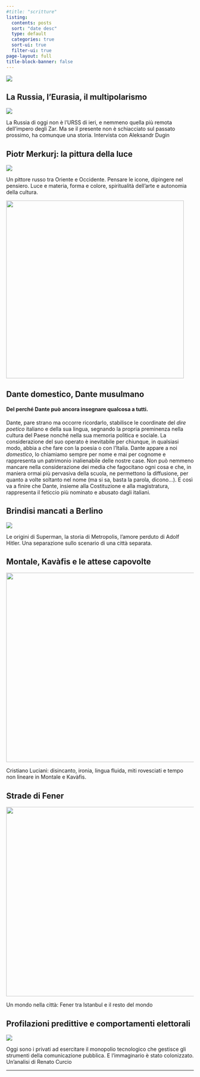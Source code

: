 ```yaml
---
#title: "scritture"
listing:
  contents: posts
  sort: "date desc"
  type: default
  categories: true
  sort-ui: true
  filter-ui: true
page-layout: full
title-block-banner: false
---
```


::: grid
::: g-col-12
![](images/scritture_logo.jpg){fig-align="center"}
:::

::: {.g-col-12 .g-col-md-3}
## La Russia, l'Eurasia, il multipolarismo

[![](/images/2017/04/Childrens-Choir-of-Russia.jpg){fig-align="left"}](/posts/pages/russia-eurasia-multipolarismo.html)

La Russia di oggi non è l'URSS di ieri, e nemmeno quella più remota dell'impero degli Zar. Ma se il presente non è schiacciato sul passato prossimo, ha comunque una storia. Intervista con Aleksandr Dugin

## Piotr Merkurj: la pittura della luce

[![](/images/2017/11/Vetrata-Palma-di-Montechiaro-AG.jpg){fig-align="left"}](/posts/pages/2017-11-07-piotr-merkurj-la-pittura-della-luce.html)

Un pittore russo tra Oriente e Occidente. Pensare le icone, dipingere nel pensiero. Luce e materia, forma e colore, spiritualità dell'arte e autonomia della cultura.


:::

::: {.g-col-12 .g-col-md-6}

[![](/images/gerione.jpg){fig-align="left" width="477"}](/posts/pages/danteislam.html)

## Dante domestico, Dante musulmano

#### Del perché Dante può ancora insegnare qualcosa a tutti.

Dante, pare strano ma occorre ricordarlo, stabilisce le coordinate del *dire poetico* italiano e della sua lingua, segnando la propria preminenza nella cultura del Paese nonché nella sua memoria politica e sociale. La considerazione del suo operato è inevitabile per chiunque, in qualsiasi modo, abbia a che fare con la poesia o con l'Italia. Dante appare a noi *domestico*, lo chiamiamo sempre per nome e mai per cognome e rappresenta un patrimonio inalienabile delle nostre case. Non può nemmeno mancare nella considerazione dei media che fagocitano ogni cosa e che, in maniera ormai più pervasiva della scuola, ne permettono la diffusione, per quanto a volte soltanto nel nome (ma si sa, basta la parola, dicono...). E così va a finire che Dante, insieme alla Costituzione e alla magistratura, rappresenta il feticcio più nominato e abusato dagli italiani.

## Brindisi mancati a Berlino

[![](/images/2017/10/brindisi_mancati.jpg){fig-align="left"}](/posts/pages/2017-07-15-brindisi-mancati-berlino-metropolis-superman.html)

Le origini di Superman, la storia di Metropolis, l'amore perduto di Adolf Hitler. Una separazione sullo scenario di una città separata.
:::

::: {.g-col-12 .g-col-md-3}
## Montale, Kavàfis e le attese capovolte

[![](/images/2017/12/panni_stesi_sull_egeo.jpg){fig-align="left" width="508"}](/posts/pages/2017-09-21-montale-kavafis-luciani.html)

Cristiano Luciani: disincanto, ironia, lingua fluida, miti rovesciati e tempo non lineare in Montale e Kavàfis.


## Strade di Fener

[![](/images/2016/07/strada-di-fener-678x381.jpg){fig-align="left" width="508"}](/posts/pages/2014-04-29-strade-di-fener.html)

Un mondo nella città: Fener tra Istanbul e il resto del mondo

## Profilazioni predittive e comportamenti elettorali

[![](/images/2018/01/urna.png)](/posts/pages/2018-01-09-profilazioni.html)

Oggi sono i privati ad esercitare il monopolio tecnologico che gestisce gli strumenti della comunicazione pubblica. E l'immaginario è stato colonizzato. Un'analisi di Renato Curcio
:::



:::

------------------------------------------------------------------------
